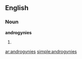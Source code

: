 ==English==

===Noun===
'''androgynies'''

# {{plural of|[[androgyny]]}}

[[ar:androgynies]]
[[simple:androgynies]]